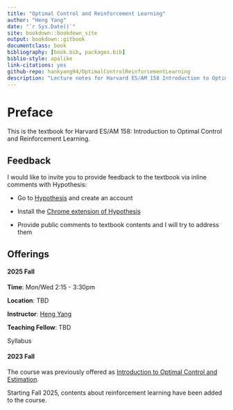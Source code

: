 ```yaml
--- 
title: "Optimal Control and Reinforcement Learning"
author: "Heng Yang"
date: "`r Sys.Date()`"
site: bookdown::bookdown_site
output: bookdown::gitbook
documentclass: book
bibliography: [book.bib, packages.bib]
biblio-style: apalike
link-citations: yes
github-repo: hankyang94/OptimalControlReinforcementLearning
description: "Lecture notes for Harvard ES/AM 158 Introduction to Optimal Control and Reinforcement Learning."
---
```


# Preface {-}

This is the textbook for Harvard ES/AM 158: Introduction to Optimal Control and Reinforcement Learning. 


## Feedback {-}

I would like to invite you to provide feedback to the textbook via inline comments with Hypothesis:

- Go to [Hypothesis](https://hypothes.is) and create an account

- Install the [Chrome extension of Hypothesis](https://chrome.google.com/webstore/detail/hypothesis-web-pdf-annota/bjfhmglciegochdpefhhlphglcehbmek)

- Provide public comments to textbook contents and I will try to address them 

## Offerings {-}

#### 2025 Fall {-}

**Time**: Mon/Wed 2:15 - 3:30pm

**Location**: TBD

**Instructor**: [Heng Yang](https://hankyang.seas.harvard.edu/)

**Teaching Fellow**: TBD

Syllabus

#### 2023 Fall {-}

The course was previously offered as [Introduction to Optimal Control and Estimation](https://hankyang.seas.harvard.edu/OptimalControlEstimation/).

Starting Fall 2025, contents about reinforcement learning have been added to the course.

